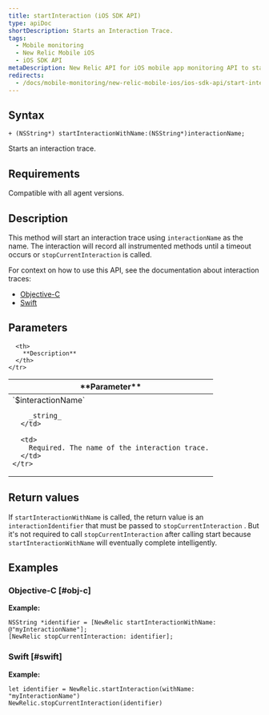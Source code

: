 ```yaml
---
title: startInteraction (iOS SDK API)
type: apiDoc
shortDescription: Starts an Interaction Trace.
tags:
  - Mobile monitoring
  - New Relic Mobile iOS
  - iOS SDK API
metaDescription: New Relic API for iOS mobile app monitoring API to start interaction trace.
redirects:
  - /docs/mobile-monitoring/new-relic-mobile-ios/ios-sdk-api/start-interaction-ios-sdk-api
---
```


## Syntax

```
+ (NSString*) startInteractionWithName:(NSString*)interactionName;
```

Starts an interaction trace.

## Requirements

Compatible with all agent versions.

## Description

This method will start an interaction trace using `interactionName` as the name. The interaction will record all instrumented methods until a timeout occurs or `stopCurrentInteraction` is called.

For context on how to use this API, see the documentation about interaction traces:

* [Objective-C](/docs/mobile-monitoring/new-relic-mobile-ios/ios-sdk-api/ios-sdk-api-guide#objc-interactions)
* [Swift](/docs/mobile-monitoring/new-relic-mobile-ios/ios-sdk-api/ios-sdk-api-guide#swift-interactions)

## Parameters

<table>
  <thead>
    <tr>
      <th width={200}>
        **Parameter**
      </th>

      <th>
        **Description**
      </th>
    </tr>
  </thead>

  <tbody>
    <tr>
      <td>
        `$interactionName`

        _string_
      </td>

      <td>
        Required. The name of the interaction trace.
      </td>
    </tr>
  </tbody>
</table>

## Return values

If `startInteractionWithName` is called, the return value is an `interactionIdentifier` that must be passed to `stopCurrentInteraction` . But it's not required to call `stopCurrentInteraction` after calling start because `startInteractionWithName` will eventually complete intelligently.

## Examples

### Objective-C [#obj-c]

**Example:**

```
NSString *identifier = [NewRelic startInteractionWithName: @"myInteractionName"];
[NewRelic stopCurrentInteraction: identifier];
```

### Swift [#swift]

**Example:**

```
let identifier = NewRelic.startInteraction(withName: "myInteractionName")
NewRelic.stopCurrentInteraction(identifier)
```
